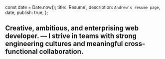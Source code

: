 const date = Date.now();
  title: 'Resume',
  description: `Andrew's resume page`,
  date,
  publish: true,
};

<section>
  <h1 className="resume-intro">
    Creative, ambitious, and enterprising web developer. — I strive in teams
    with strong engineering cultures and meaningful cross-functional
    collaboration.
  </h1>
</section>
